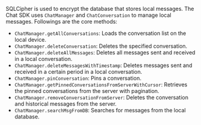 <PlatformWrapper platform="react-native">

SQLCipher is used to encrypt the database that stores local messages. The Chat SDK uses `ChatManager` and `ChatConversation` to manage local messages. Followings are the core methods:

- `ChatManager.getAllConversations`: Loads the conversation list on the local device.
- `ChatManager.deleteConversation`: Deletes the specified conversation.
- `ChatManager.deleteAllMessages`: Deletes all messages sent and received in a local conversation.
- `ChatManager.deleteMessagesWithTimestamp`: Deletes messages sent and received in a certain period in a local conversation.
- `ChatManager.pinConversation`: Pins a conversation.
- `ChatManager.getPinnedConversationsFromServerWithCursor`: Retrieves the pinned conversations from the server with pagination.
- `ChatManager.removeConversationFromServer`: Deletes the conversation and historical messages from the server.
- `ChatManager.searchMsgFromDB`: Searches for messages from the local database.

</PlatformWrapper>